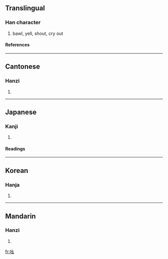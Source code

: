 ==Translingual==
===Han character===
{{Han char|rad=口|as=03|sn=6|four=6203<sub>2</sub>|canj=口女戈 (RVI)}}
# bawl, yell, shout, cry out
====References====
{{Han ref|kx=0174.200|dkj=03283|dj=0387.130|hdz=10584.120|uh=5406|ud=21510|bh=A65B|bd=42587}}
----
==Cantonese==
===Hanzi===
{{yue-hanzi|jyut=|y=yiu1}}
# {{defn|Cantonese}}
----
==Japanese==
===Kanji===
{{ja-kanji|grade=|rs=口03}}
# {{defn|Japanese}} 
====Readings====
{{ja-readings|on=[[よう]] (yō)|kun=[[こえ]] (koe), [[こごえ]] (kogoe)}}
----
==Korean==
===Hanja===
{{ko-hanja|hangeul=요|rv=yo|mr=yo}}
# {{defn|Korean}}
----
==Mandarin==
===Hanzi===
{{cmn-hanzi|pin=[[yāo]] (yao1)|wg=yao<sup>1</sup>}}
# {{defn|Mandarin}}

[[fr:吆]]